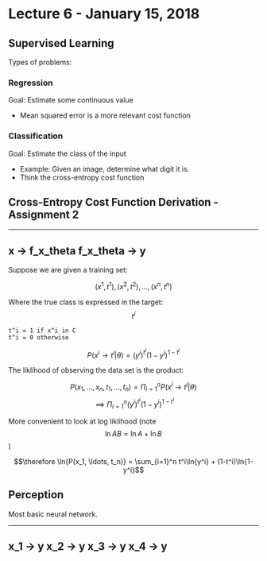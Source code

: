 # Lecture 6 - January 15, 2018

## Supervised Learning
Types of problems:

### Regression
Goal: Estimate some continuous value
- Mean squared error is a more relevant cost function

### Classification
Goal: Estimate the class of the input
- Example: Given an image, determine what digit it is.
- Think the cross-entropy cost function

## Cross-Entropy Cost Function Derivation - Assignment 2

------
x -> f_x_theta
f_x_theta -> y
------

Suppose we are given a training set:

$${(x^1, t^1), (x^2, t^2), \ldots, (x^n, t^n)}$$

Where the true class is expressed in the target: $$t^i$$

```
t^i = 1 if x^i in C
t^i = 0 otherwise
```

$$P(x^i \rightarrow t^i | \theta) = (y^i)^{t^i}(1-y^i)^{1-t^i}$$

The liklihood of observing the data set is the product:

$$P(x_1, \ldots, x_n, t_1, \ldots, t_n) = \Pi_{i=1}^n P(x^i \rightarrow t^i | \theta)$$
$$\implies \Pi_{i=1}^n (y^i)^{t^i}(1-y^i)^{1-t^i}$$

More convenient to look at log liklihood (note $$\ln{AB} = \ln{A} + \ln{B}$$)

$$\therefore \ln{P(x_1, \ldots, t_n)} = \sum_{i=1}^n t^i\ln{y^i} + (1-t^i)\ln{1-y^i}$$

## Perception
Most basic neural network.

-----
x_1 -> y
x_2 -> y
x_3 -> y
x_4 -> y
----
